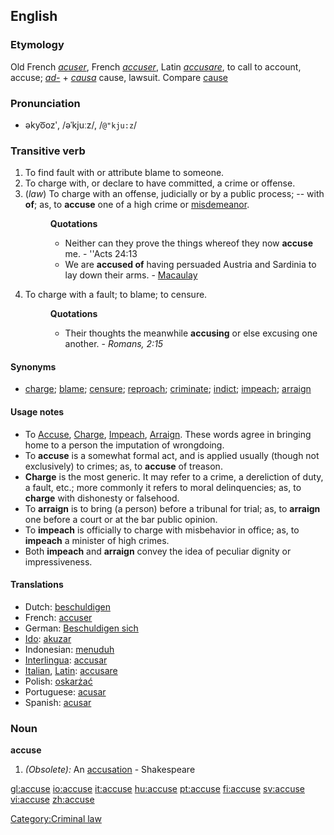 {{webster}}
{{rfc}}
==English==
===Etymology===
Old French ''[[acuser]]'', French ''[[accuser]]'', Latin ''[[accusare]]'', to call to account, accuse; ''[[ad-]]'' + ''[[causa]]'' cause, lawsuit. Compare [[cause]]

===Pronunciation===
*əkyo͞ozʹ, /əˈkjuːz/, /<tt>@"kju:z</tt>/

===Transitive verb===
{{en-infl-reg-other-e|accus|e|}}

# To find fault with or attribute blame to someone.
# To charge with, or declare to have committed, a crime or offense.
# (''law'') To charge with an offense, judicially or by a public process; -- with '''of'''; as, to '''accuse''' one of a high crime or [[misdemeanor]].
#:'''Quotations'''
#:*Neither can they prove the things whereof they now '''accuse''' me. - ''Acts 24:13
#:*We are '''accused of''' having persuaded Austria and Sardinia to lay down their arms. - [[Macaulay]]
# To charge with a fault; to blame; to censure.
#:'''Quotations'''
#:*Their thoughts the meanwhile '''accusing''' or else excusing one another. - ''Romans, 2:15''

====Synonyms====
*[[charge]]; [[blame]]; [[censure]]; [[reproach]]; [[criminate]]; [[indict]]; [[impeach]]; [[arraign]]

====Usage notes====
*To [[Accuse]], [[Charge]], [[Impeach]], [[Arraign]]. These words agree in bringing home to a person the imputation of wrongdoing. 
*To '''accuse''' is a somewhat formal act, and is applied usually (though not exclusively) to crimes; as, to '''accuse''' of treason.  
*'''Charge''' is the most generic. It may refer to a crime, a dereliction of duty, a fault, etc.; more commonly it refers to moral delinquencies; as, to '''charge''' with dishonesty or falsehood. 
*To '''arraign''' is to bring (a person) before a tribunal for trial; as, to '''arraign''' one before a court or at the bar public opinion. 
*To '''impeach''' is officially to charge with misbehavior in office; as, to '''impeach''' a minister of high crimes. 
*Both '''impeach''' and '''arraign''' convey the idea of peculiar dignity or impressiveness.

====Translations====
*Dutch: [[beschuldigen]]
*French: [[accuser]]
*German: [[Beschuldigen sich]]
*[[Ido]]: [[akuzar]]
*Indonesian: [[tuduh|menuduh]]
*[[Interlingua]]: [[accusar]]
*[[Italian]], [[Latin]]: [[accusare]]
*Polish: [[oskarżać]]
*Portuguese: [[acusar]]
*Spanish: [[acusar]]

===Noun===
'''accuse'''

# ''(Obsolete):'' An [[accusation]] - Shakespeare

[[Category:Criminal law]]

[[gl:accuse]]
[[io:accuse]]
[[it:accuse]]
[[hu:accuse]]
[[pt:accuse]]
[[fi:accuse]]
[[sv:accuse]]
[[vi:accuse]]
[[zh:accuse]]
